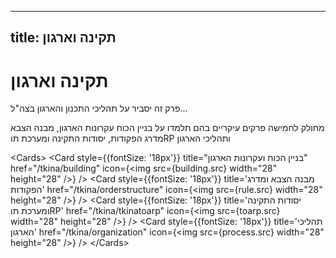 ***

## title: תקינה וארגון


# תקינה וארגון

פרק זה יסביר על תהליכי התכנון והארגון בצה"ל...

מחולק לחמישה פרקים עיקריים בהם תלמדו על בניין הכוח עקרונות הארגון, מבנה הצבא מדרג הפקודות, יסודות התקינה ומערכת תוRP ותהליכי הארגון

\<Cards>
\<Card style={{fontSize: '18px'}} title="בניין הכוח ועקרונות הארגון" href="/tkina/building" icon={\<img src={building.src} width="28" height="28" />} />
\<Card style={{fontSize: '18px'}} title='מבנה הצבא ומדרג הפקודות' href="/tkina/orderstructure" icon={\<img src={rule.src} width="28" height="28" />} />
\<Card style={{fontSize: '18px'}} title='יסודות התקינה ומערכת תוRP' href="/tkina/tkinatoarp" icon={\<img src={toarp.src} width="28" height="28" />} />
\<Card style={{fontSize: '18px'}} title='תהליכי הארגון' href="/tkina/organization" icon={\<img src={process.src} width="28" height="28" />} />
\</Cards>